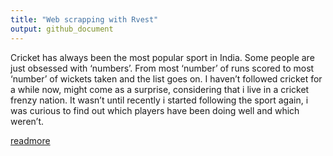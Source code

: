 ```yaml
---
title: "Web scrapping with Rvest"
output: github_document
---
```



Cricket has always been the most popular sport in India. Some people are just obsessed with 'numbers'. From most 'number' of runs scored to most 'number' of wickets taken and the list goes on. I haven't followed cricket for a while now, might come as a surprise, considering that i live in a cricket frenzy nation. It wasn't until recently i started following the sport again, i was curious to find out which players have been doing well and which weren't. 

[readmore](file:///H:/Data%20and%20scripts%20for%20all%20videos/karthik.github.io/_rmd/2016-12-19-webscraping-rvest.html)